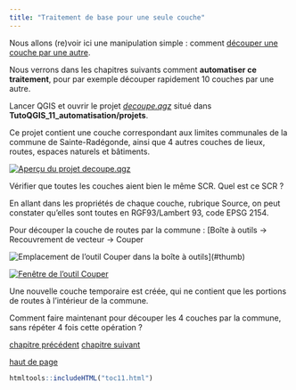 ```yaml
---
title: "Traitement de base pour une seule couche"
---
```


::: {.row}

::: {.content .col-xs-12 .col-sm-8 .col-md-9}

Nous allons (re)voir ici une manipulation simple : comment [découper une couche par une autre](09_01_vecteur.html#IX11).

Nous verrons dans les chapitres suivants comment **automatiser ce traitement**, pour par exemple découper rapidement 10 couches par une autre.

Lancer QGIS et ouvrir le projet *[decoupe.qgz](donnees/TutoQGIS_11_Automatisation.zip)* situé dans **TutoQGIS\_11\_automatisation/projets**.

Ce projet contient une couche correspondant aux limites communales de la commune de Sainte-Radégonde, ainsi que 4 autres couches de lieux, routes, espaces naturels et bâtiments.

[![Aperçu du projet decoupe.qgz](illustrations/tous/11_01_projet.png)](illustrations/tous/11_01_projet.png)

Vérifier que toutes les couches aient bien le même SCR. Quel est ce SCR ?

En allant dans les propriétés de chaque couche, rubrique Source, on peut constater qu'elles sont toutes en RGF93/Lambert 93, code EPSG 2154.

Pour découper la couche de routes par la commune :
 [Boîte à outils → Recouvrement de vecteur → Couper

![Emplacement de l'outil Couper dans la boîte à outils](illustrations/tous/11_01_couper_menu.png)](#thumb)

[![Fenêtre de l'outil Couper](illustrations/tous/11_01_decouper_fenetre.png)](illustrations/tous/11_01_decouper_fenetre.png)

Une nouvelle couche temporaire est créée, qui ne contient que les portions de routes à l'intérieur de la commune.

Comment faire maintenant pour découper les 4 couches par la commune, sans répéter 4 fois cette opération ?

[chapitre précédent](11_00_automatisation.html)
[chapitre suivant](11_02_par_lot.html)

[haut de page](#wrap)

:::

```r
htmltools::includeHTML("toc11.html")
```

:::


